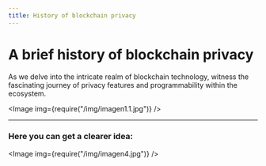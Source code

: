 ```yaml
---
title: History of blockchain privacy
---
```



# A brief history of blockchain privacy

As we delve into the intricate realm of blockchain technology, witness the fascinating journey of privacy features and programmability within the ecosystem.

<Image img={require("/img/imagen1.1.jpg")} />

---
### **Here you can get a clearer idea**:

<Image img={require("/img/imagen4.jpg")} />
